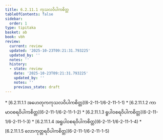 ```yaml
---
title: 6.2.11.1 ကုသလဝိပါကစိတ္တ
tableOfContents: false
sidebar:
  order: 1
type: tipitaka
basket: ab
book: vbh
review:
  current: review
  updated: '2025-10-23T09:21:31.793225'
  updated_by: ''
  notes: ''
  history:
  - state: review
    date: '2025-10-23T09:21:31.793225'
    updated_by: ''
    notes: ''
    previous_state: draft
---
```



<ReviewStatus review={frontmatter.review} showDetails={true} />

<HypothesisAnnotation frontmatter={frontmatter} />

<DynamicBreadcrumb />



<TableOfContents book="vbh" section="6.2.11.1">
* [6.2.11.1.1 အဟေတုကကုသလဝိပါကစိတ္တ](6-2-11-1/6-2-11-1-1)
* [6.2.11.1.2 ကာမာဝစရဝိပါကစိတ္တ](6-2-11-1/6-2-11-1-2)
* [6.2.11.1.3 ရူပါဝစရဝိပါကစိတ္တ](6-2-11-1/6-2-11-1-3)
* [6.2.11.1.4 အရူပါဝစရဝိပါကစိတ္တ](6-2-11-1/6-2-11-1-4)
* [6.2.11.1.5 လောကုတ္တရဝိပါကစိတ္တ](6-2-11-1/6-2-11-1-5)
</TableOfContents>
